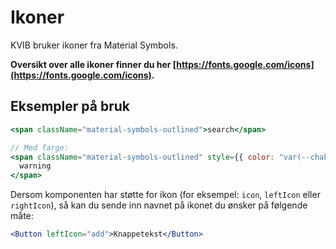 
<Meta title="Ikoner" />

# Ikoner

KVIB bruker ikoner fra Material Symbols.

**Oversikt over alle ikoner finner du her [https://fonts.google.com/icons](https://fonts.google.com/icons).**

## Eksempler på bruk

```jsx
<span className="material-symbols-outlined">search</span>

// Med farge:
<span className="material-symbols-outlined" style={{ color: "var(--chakra-colors-red-500)" }}>
  warning
</span>
```

Dersom komponenten har støtte for ikon (for eksempel: `icon`, `leftIcon` eller `rightIcon`), så kan du sende inn navnet på ikonet du ønsker på følgende måte:

```jsx
<Button leftIcon="add">Knappetekst</Button>
```
